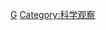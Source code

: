 {{Catmore}}
{{Commonscat|Observational astronomy}}

[[Category:天文学分支|G]]
[[Category:科学观察|Category:科学观察]]